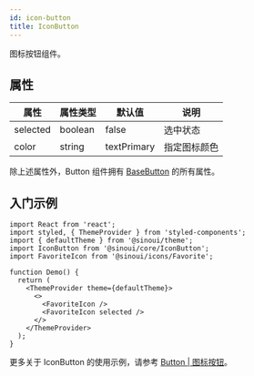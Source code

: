 ```yaml
---
id: icon-button
title: IconButton
---
```


图标按钮组件。

## 属性

| 属性     | 属性类型 | 默认值      | 说明         |
| -------- | -------- | ----------- | ------------ |
| selected | boolean  | false       | 选中状态     |
| color    | string   | textPrimary | 指定图标颜色 |

除上述属性外，Button 组件拥有 [BaseButton](./base-button) 的所有属性。

## 入门示例

```tsx
import React from 'react';
import styled, { ThemeProvider } from 'styled-components';
import { defaultTheme } from '@sinoui/theme';
import IconButton from '@sinoui/core/IconButton';
import FavoriteIcon from '@sinoui/icons/Favorite';

function Demo() {
  return (
    <ThemeProvider theme={defaultTheme}>
      <>
        <FavoriteIcon />
        <FavoriteIcon selected />
      </>
    </ThemeProvider>
  );
}
```

更多关于 IconButton 的使用示例，请参考 [Button | 图标按钮](../components/button/#图标按钮)。
